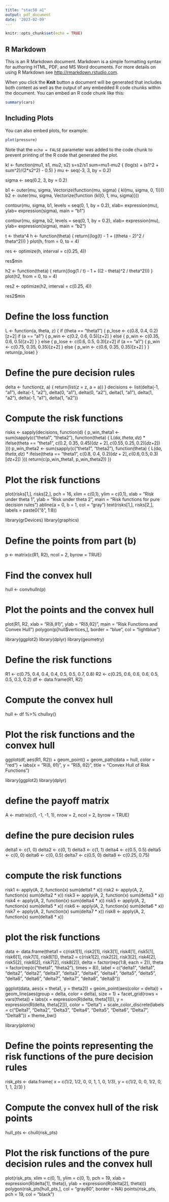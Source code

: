 ---
title: "stac58 a1"
output: pdf_document
date: '2023-02-09'
---

```{r setup, include=FALSE}
knitr::opts_chunk$set(echo = TRUE)
```

## R Markdown

This is an R Markdown document. Markdown is a simple formatting syntax for authoring HTML, PDF, and MS Word documents. For more details on using R Markdown see <http://rmarkdown.rstudio.com>.

When you click the **Knit** button a document will be generated that includes both content as well as the output of any embedded R code chunks within the document. You can embed an R code chunk like this:

```{r cars}
summary(cars)
```

## Including Plots

You can also embed plots, for example:

```{r pressure, echo=FALSE}
plot(pressure)
```

Note that the `echo = FALSE` parameter was added to the code chunk to prevent printing of the R code that generated the plot.


kl <- function(mu1, s1, mu2, s2)
s=s2/s1
sum=mu1-mu2
{
 (log(s) + (s1^2 + sum^2)/(2*s2^2) - 0.5)
}
mu <- seq(-3, 3, by = 0.2)

sigma <- seq(0.2, 3, by = 0.2)

b1 <- outer(mu, sigma, Vectorize(function(mu, sigma)
{
 kl(mu, sigma, 0, 1)}))
b2 <- outer(mu, sigma, Vectorize(function
{kl(0, 1, mu, sigma)}))


contour(mu, sigma, b1, levels = seq(0, 1, by = 0.2), xlab= expression(mu), ylab= expression(sigma), main = "b1")

contour(mu, sigma, b2, levels = seq(0, 1, by = 0.2), xlab= expression(mu), ylab= expression(sigma), main = "b2")




t <- theta^4
h <- function(theta)
{
 return((log(t) - 1 + ((theta - 2)^2 / theta^2)))
}
plot(h, from = 0, to = 4)

res <- optimize(h, interval = c(0.25, 4))

res$min

h2 <- function(theta)
{
 return((log(1 / t) - 1 + ((2 - theta)^2 / theta^2)))
}
plot(h2, from = 0, to = 4)

res2 <- optimize(h2, interval = c(0.25, 4))

res2$min





# Define the loss function
L <- function(a, theta, z) {
  if (theta == "theta1") {
    p_lose <- c(0.8, 0.4, 0.2)[z+2]
    if (a == "a1") {
      p_win <- c(0.2, 0.6, 0.5)[z+2]
    } else {
      p_win <- c(0.35, 0.6, 0.5)[z+2]
    }
  } else {
    p_lose <- c(0.6, 0.5, 0.3)[z+2]
    if (a == "a1") {
      p_win <- c(0.75, 0.35, 0.35)[z+2]
    } else {
      p_win <- c(0.6, 0.35, 0.35)[z+2]
    }
  }
  return(p_lose)
}

# Define the pure decision rules
delta <- function(z, a) {
  return(list(z = z, a = a))
}
decisions <- list(delta(-1, "a1"), delta(-1, "a2"), delta(0, "a1"), delta(0, "a2"),
                  delta(1, "a1"), delta(1, "a2"), delta(-1, "a1"), delta(1, "a2"))

# Compute the risk functions
risks <- sapply(decisions, function(d) {
  p_win_theta1 <- sum(sapply(c("theta1", "theta2"), function(theta) {
    L(d$a, theta, d$z) * ifelse(theta == "theta1", c(0.2, 0.35, 0.45)[d$z+2], c(0.55, 0.25, 0.2)[d$z+2])
  }))
  p_win_theta2 <- sum(sapply(c("theta1", "theta2"), function(theta) {
    L(d$a, theta, d$z) * ifelse(theta == "theta1", c(0.8, 0.4, 0.2)[d$z+2], c(0.6, 0.5, 0.3)[d$z+2])
  }))
  return(c(p_win_theta1, p_win_theta2))
})

# Plot the risk functions
plot(risks[1,], risks[2,], pch = 16, xlim = c(0,1), ylim = c(0,1), xlab = "Risk under theta 1",
     ylab = "Risk under theta 2", main = "Risk functions for pure decision rules")
abline(a = 0, b = 1, col = "gray")
text(risks[1,], risks[2,], labels = paste0("δ", 1:8))

library(grDevices)
library(graphics)

# Define the points from part (b)
p <- matrix(c(R1, R2), ncol = 2, byrow = TRUE)

# Find the convex hull
hull <- convhulln(p)

# Plot the points and the convex hull
plot(R1, R2, xlab = "R(δ,θ1)", ylab = "R(δ,θ2)", main = "Risk Functions and Convex Hull")
polygon(p[hull$vertices,], border = "blue", col = "lightblue")



library(ggplot2)
library(dplyr)
library(geometry)

# Define the risk functions
R1 <- c(0.75, 0.4, 0.4, 0.4, 0.5, 0.5, 0.7, 0.8)
R2 <- c(0.25, 0.6, 0.6, 0.6, 0.5, 0.5, 0.3, 0.2)
df <- data.frame(R1, R2)

# Compute the convex hull
hull <- df %>% chullxy()

# Plot the risk functions and the convex hull
ggplot(df, aes(R1, R2)) +
  geom_point() +
  geom_path(data = hull, color = "red") +
  labs(x = "R(δ, θ1)", y = "R(δ, θ2)", title = "Convex Hull of Risk Functions")
  
  
  library(ggplot2)
library(dplyr)

# define the payoff matrix
A <- matrix(c(1, -1, -1, 1), nrow = 2, ncol = 2, byrow = TRUE)

# define the pure decision rules
delta1 <- c(1, 0)
delta2 <- c(0, 1)
delta3 <- c(1, 1)
delta4 <- c(0.5, 0.5)
delta5 <- c(0, 0)
delta6 <- c(0, 0.5)
delta7 <- c(0.5, 0)
delta8 <- c(0.25, 0.75)

# compute the risk functions
risk1 <- apply(A, 2, function(x) sum(delta1 * x))
risk2 <- apply(A, 2, function(x) sum(delta2 * x))
risk3 <- apply(A, 2, function(x) sum(delta3 * x))
risk4 <- apply(A, 2, function(x) sum(delta4 * x))
risk5 <- apply(A, 2, function(x) sum(delta5 * x))
risk6 <- apply(A, 2, function(x) sum(delta6 * x))
risk7 <- apply(A, 2, function(x) sum(delta7 * x))
risk8 <- apply(A, 2, function(x) sum(delta8 * x))

# plot the risk functions
data <- data.frame(theta1 = c(risk1[1], risk2[1], risk3[1], risk4[1], risk5[1], risk6[1], risk7[1], risk8[1]),
                   theta2 = c(risk1[2], risk2[2], risk3[2], risk4[2], risk5[2], risk6[2], risk7[2], risk8[2]),
                   delta = factor(rep(1:8, each = 2)),
                   theta = factor(rep(c("theta1", "theta2"), times = 8)),
                   label = c("delta1", "delta1", "delta2", "delta2", "delta3", "delta3", "delta4", "delta4",
                             "delta5", "delta5", "delta6", "delta6", "delta7", "delta7", "delta8", "delta8"))

ggplot(data, aes(x = theta1, y = theta2)) +
  geom_point(aes(color = delta)) +
  geom_line(aes(group = delta, color = delta), size = 1) +
  facet_grid(rows = vars(theta)) +
  labs(x = expression(R(delta, theta[1])),
       y = expression(R(delta, theta[2])),
       color = "Delta") +
  scale_color_discrete(labels = c("Delta1", "Delta2", "Delta3", "Delta4",
                                  "Delta5", "Delta6", "Delta7", "Delta8")) +
  theme_bw()

library(plotrix)

# Define the points representing the risk functions of the pure decision rules
risk_pts <- data.frame(
  x = c(1/2, 1/2, 0, 0, 1, 1, 0, 1/3),
  y = c(1/2, 0, 0, 1/2, 0, 1, 1, 2/3)
)

# Compute the convex hull of the risk points
hull_pts <- chull(risk_pts)

# Plot the risk functions of the pure decision rules and the convex hull
plot(risk_pts, xlim = c(0, 1), ylim = c(0, 1), pch = 19, xlab = expression(R(delta[1], theta)), ylab = expression(R(delta[2], theta)))
polygon(risk_pts[hull_pts,], col = "gray80", border = NA)
points(risk_pts, pch = 19, col = "black")
